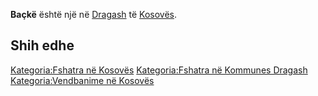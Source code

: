 {{Fshat në 
 | Emri                = Baçkë
 | EmriAlt                = 
 | NAME_SHORT_FORM=      
 | NAME_GENERIC=      
 | NAME_SORT_NAME_RO=      BACKE
 | FULL_NAME_RO = Baçkë
 | FULL_NAME_ND_RO=Backe
 | SORT_NAME_RG=BACKE
 | FULL_NAME_RG=Baçkë
 | FULL_NAME_ND_RG=Backe
 | SRP_NAME_SHORT_FORM=      
 | SRP_NAME_GENERIC=      
 | SRP_NAME_SORT_NAME_RO=      
 | SRP_FULL_NAME_RO = 
 | SRP_FULL_NAME_ND_RO=
 | SRP_SORT_NAME_RG=
 | SRP_FULL_NAME_RG=
 | SRP_FULL_NAME_ND_RG=
 | Emri (Rasa dhanore) = 
 | Figura              = 
 | Shteti              = Kosovo
 | Komuna              = Dragash
 | Kodi postar         = 
 | Sipërfaqja          = 

 | Popullsia           = 

 | Regj. i popullsisë  = 
 | Dend. e popullsisë  = 
 | Faqja zyrtare       = 
 <!--- Koordinatat ----> 
 | Gjerësia            = 42.010278
 | Gjatësia            = 20.666944
 | Lartësia            = 
}}
'''Baçkë''' është një [[]] në [[Dragash]] të [[Kosovës]].

<!-- == Gjeografia == -->
<!-- == Historia == -->
<!-- == Demografia == -->
== Shih edhe ==
{{Komuna Dragash}}
{{Kosovo-Administrata-Cung}}

[[Kategoria:Fshatra në Kosovës]]
[[Kategoria:Fshatra në Kommunes Dragash]]
[[Kategoria:Vendbanime në Kosovës]]